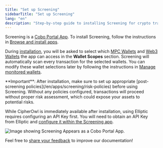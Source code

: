 ```yaml
---
title: "Set up Screening"
sidebarTitle: "Set up Screening"
lang: "en"
description: "Step-by-step guide to installing Screening for crypto transaction monitoring. Configure AML/CFT compliance settings and start protecting assets in minutes."
---
```

Screening is a [Cobo Portal App](/en/apps/introduction). To install Screening, follow the instructions in [Browse and install apps](/en/apps/browse-and-install).

<Note>During [installation](/en/apps/browse-and-install), you will be asked to select which [MPC Wallets](/en/portal/mpc-wallets/introduction) and [Web3 Wallets](/en/portal/custodial-wallets/web3-wallets/set-up) the app can access in the **Wallet Scopes** section. Screening will automatically scan every transaction for the selected wallets. You can modify these wallet selections later by following the instructions in [Manage monitored wallets](/en/apps/screening/settings).</Note>

<Warning>
**Important**: After installation, make sure to set up appropriate [post-screening policies](/en/apps/screening/risk-policies) before using Screening. Without any policies configured, transactions will proceed without proper risk assessment, which could expose your assets to potential risks.
</Warning>

<Note>While CipherOwl is immediately available after installation, using Elliptic requires configuring an API Key first. You will need to obtain an API Key from Elliptic and [configure it within the Screening app](/en/apps/screening/screening-settings#aml-provider-settings).</Note>

<img src="/en/images/portal-apps/screening/screening-apps-page.png" className="screenshot_full_screen" alt="Image showing Screening Appears as a Cobo Portal App."/>

<Tip>Feel free to [share your feedback](https://forms.zohopublic.com/cobo/form/DocumentFeedbackForm/formperma/QvLOhxJv1_JMsJ-1dleZ8Itb_7rzN-LtgvsDdxosoVI?referrername=manuals) to improve our documentation!</Tip>